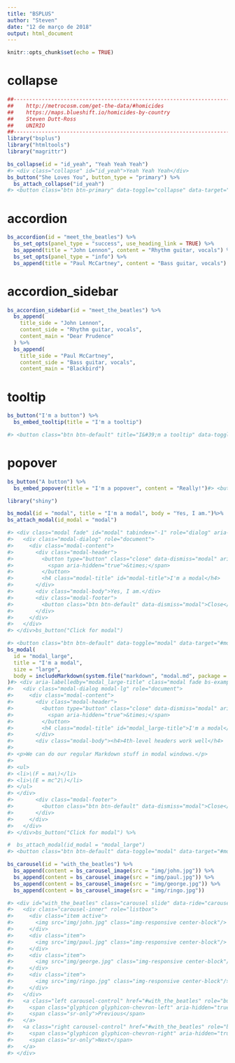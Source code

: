 ```yaml
---
title: "BSPLUS"
author: "Steven"
date: "12 de março de 2018"
output: html_document
---
```


```r
knitr::opts_chunk$set(echo = TRUE)
```


# collapse

```r
##-------------------------------------------------------------------------------------##
##    http://metrocosm.com/get-the-data/#homicides                                     ##
##    https://maps.blueshift.io/homicides-by-country                                   ##
##    Steven Dutt-Ross                                                                 ##
##    UNIRIO                                                                           ##
##-------------------------------------------------------------------------------------##
library("bsplus")
library("htmltools")
library("magrittr")

bs_collapse(id = "id_yeah", "Yeah Yeah Yeah")
#> <div class="collapse" id="id_yeah">Yeah Yeah Yeah</div>
bs_button("She Loves You", button_type = "primary") %>%
  bs_attach_collapse("id_yeah")
#> <button class="btn btn-primary" data-toggle="collapse" data-target="#id_yeah">She Loves You</button>
```

# accordion

```r
bs_accordion(id = "meet_the_beatles") %>%
  bs_set_opts(panel_type = "success", use_heading_link = TRUE) %>%
  bs_append(title = "John Lennon", content = "Rhythm guitar, vocals") %>%
  bs_set_opts(panel_type = "info") %>%
  bs_append(title = "Paul McCartney", content = "Bass guitar, vocals")

```

# accordion_sidebar

```r
  
bs_accordion_sidebar(id = "meet_the_beatles") %>%
  bs_append(
    title_side = "John Lennon",
    content_side = "Rhythm guitar, vocals",
    content_main = "Dear Prudence"
  ) %>%
  bs_append(
    title_side = "Paul McCartney",
    content_side = "Bass guitar, vocals",
    content_main = "Blackbird")
```

# tooltip

```r
bs_button("I'm a button") %>%
  bs_embed_tooltip(title = "I'm a tooltip")

#> <button class="btn btn-default" title="I&#39;m a tooltip" data-toggle="tooltip" data-placement="top">I'm a button</button>

```

# popover

```r
bs_button("A button") %>%
  bs_embed_popover(title = "I'm a popover", content = "Really!")#> <button class="btn btn-default" title="I&#39;m a popover" data-toggle="popover" data-content="Really!" data-placement="top">A button</button>
```

```r
library("shiny")

bs_modal(id = "modal", title = "I'm a modal", body = "Yes, I am.")%>%
bs_attach_modal(id_modal = "modal")

#> <div class="modal fade" id="modal" tabindex="-1" role="dialog" aria-labelledby="modal-title">
#>   <div class="modal-dialog" role="document">
#>     <div class="modal-content">
#>       <div class="modal-header">
#>         <button type="button" class="close" data-dismiss="modal" aria-label="Close">
#>           <span aria-hidden="true">&times;</span>
#>         </button>
#>         <h4 class="modal-title" id="modal-title">I'm a modal</h4>
#>       </div>
#>       <div class="modal-body">Yes, I am.</div>
#>       <div class="modal-footer">
#>         <button class="btn btn-default" data-dismiss="modal">Close</button>
#>       </div>
#>     </div>
#>   </div>
#> </div>bs_button("Click for modal") 

#> <button class="btn btn-default" data-toggle="modal" data-target="#modal">Click for modal</button>
bs_modal(
  id = "modal_large",
  title = "I'm a modal",
  size = "large",
  body = includeMarkdown(system.file("markdown", "modal.md", package = "bsplus"))
)#> <div aria-labelledby="modal_large-title" class="modal fade bs-example-modal-lg" id="modal_large" role="dialog" tabindex="-1">
#>   <div class="modal-dialog modal-lg" role="document">
#>     <div class="modal-content">
#>       <div class="modal-header">
#>         <button type="button" class="close" data-dismiss="modal" aria-label="Close">
#>           <span aria-hidden="true">&times;</span>
#>         </button>
#>         <h4 class="modal-title" id="modal_large-title">I'm a modal</h4>
#>       </div>
#>       <div class="modal-body"><h4>4th-level headers work well</h4>
#> 
#> <p>We can do our regular Markdown stuff in modal windows.</p>
#> 
#> <ul>
#> <li>\(F = ma\)</li>
#> <li>\(E = mc^2\)</li>
#> </ul>
#> </div>
#>       <div class="modal-footer">
#>         <button class="btn btn-default" data-dismiss="modal">Close</button>
#>       </div>
#>     </div>
#>   </div>
#> </div>bs_button("Click for modal") %>%

#  bs_attach_modal(id_modal = "modal_large")
#> <button class="btn btn-default" data-toggle="modal" data-target="#modal_large">Click for modal</button>

```

```r
bs_carousel(id = "with_the_beatles") %>%
  bs_append(content = bs_carousel_image(src = "img/john.jpg")) %>%
  bs_append(content = bs_carousel_image(src = "img/paul.jpg")) %>%
  bs_append(content = bs_carousel_image(src = "img/george.jpg")) %>%
  bs_append(content = bs_carousel_image(src = "img/ringo.jpg"))

#> <div id="with_the_beatles" class="carousel slide" data-ride="carousel">
#>   <div class="carousel-inner" role="listbox">
#>     <div class="item active">
#>       <img src="img/john.jpg" class="img-responsive center-block"/>
#>     </div>
#>     <div class="item">
#>       <img src="img/paul.jpg" class="img-responsive center-block"/>
#>     </div>
#>     <div class="item">
#>       <img src="img/george.jpg" class="img-responsive center-block"/>
#>     </div>
#>     <div class="item">
#>       <img src="img/ringo.jpg" class="img-responsive center-block"/>
#>     </div>
#>   </div>
#>   <a class="left carousel-control" href="#with_the_beatles" role="button" data-slide="prev">
#>     <span class="glyphicon glyphicon-chevron-left" aria-hidden="true"></span>
#>     <span class="sr-only">Previous</span>
#>   </a>
#>   <a class="right carousel-control" href="#with_the_beatles" role="button" data-slide="next">
#>     <span class="glyphicon glyphicon-chevron-right" aria-hidden="true"></span>
#>     <span class="sr-only">Next</span>
#>   </a>
#> </div>

```
